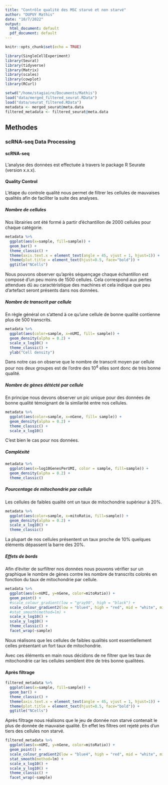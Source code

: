 ```yaml
---
title: "Contrôle qualité des MSC starvé et non starvé"
author: "DUPUY Mathis"
date: "10/7/2022"
output:
  html_document: default
  pdf_document: default
---
```


```r
knitr::opts_chunk$set(echo = TRUE)

library(SingleCellExperiment)
library(Seurat)
library(tidyverse)
library(Matrix)
library(scales)
library(cowplot)
library(RCurl)

setwd("/home/stagiaire/Documents/Mathis")
load("data/merged_filtered_seurat.RData")
load("data/seurat_filtered.RData")
metadata <- merged_seurat@meta.data
filtered_metadata <- filtered_seurat@meta.data
```
## Methodes

### scRNA-seq Data Processing

#### scRNA-seq

L'analyse des données est effectuée à travers le package R Seurate (version x.x.x). 

#### Quality Control
  
L'étape du controle qualité nous permet de filtrer les cellules de mauvaises
qualités afin de faciliter la suite des analyses.

##### Nombre de cellules

Nos librairies ont été formé à partir d'échantillon de 2000 cellules pour chaque
catégorie.

```r
metadata %>% 
  ggplot(aes(x=sample, fill=sample)) + 
  geom_bar() +
  theme_classic() +
  theme(axis.text.x = element_text(angle = 45, vjust = 1, hjust=1)) +
  theme(plot.title = element_text(hjust=0.5, face="bold")) +
  ggtitle("NCells")
```

Nous pouvons observer qu'après séquençage chaque échantillon est composé d'un 
peu moins de 1500 cellules. Cela correspond aux pertes attendues dû au 
caractéristique des machines et cela indique que peu d'artefact seront présents 
dans nos données.

##### Nombre de transcrit par cellule

En règle général on s'attend à ce qu'une cellule de bonne qualité contienne
plus de 500 transcrits.

```r
metadata %>% 
  ggplot(aes(color=sample, x=nUMI, fill= sample)) + 
  geom_density(alpha = 0.2) + 
  scale_x_log10() + 
  theme_classic() +
  ylab("Cell density")
```

Dans notre cas on observe que le nombre de transcrit moyen par cellule pour nos 
deux groupes est de l'ordre des $10^{4}$ elles sont donc de très bonne qualité.

##### Nombre de gènes détécté par cellule

En principe nous devons observer un pic unique pour des données de bonne qualité
témoignant de la similarité entre nos cellules.

```r
metadata %>% 
  ggplot(aes(color=sample, x=nGene, fill= sample)) + 
  geom_density(alpha = 0.2) + 
  theme_classic() +
  scale_x_log10()
```

C'est bien le cas pour nos données.

##### Compléxité
 
```r
metadata %>%
  ggplot(aes(x=log10GenesPerUMI, color = sample, fill=sample)) +
  geom_density(alpha = 0.2) +
  theme_classic()
```
 
##### Pourcentage de mitochondrie par cellule
 
Les cellules de faibles qualité ont un taux de mitochondrie supérieur à 20%.
 
```r
metadata %>% 
  ggplot(aes(color=sample, x=mitoRatio, fill=sample)) + 
  geom_density(alpha = 0.2) + 
  scale_x_log10() + 
  theme_classic()
```
 
La plupart de nos cellules présentent un taux proche de 10% quelques éléments
dépassent la barre des 20%.

##### Effets de bords

Afin d'éviter de surfiltrer nos données nous pouvons vérifier sur un graphique
le nombre de gènes contre les nombre de transcrits colorés en fonction du taux
de mitochondrie par cellule.

```r
metadata %>% 
  ggplot(aes(x=nUMI, y=nGene, color=mitoRatio)) + 
  geom_point() + 
  #scale_colour_gradient(low = "gray90", high = "black") +
  scale_colour_gradient2(low = "blue4", high = "red", mid = "white", midpoint = 0.20) +
  #stat_smooth(method=lm) +
  scale_x_log10() + 
  scale_y_log10() + 
  theme_classic() +
  facet_wrap(~sample)
```

Nous réalisons que les cellules de faibles qualités sont essentiellement celles 
présentant un fort taux de mitochondrie.

Avec ces éléments en main nous décidons de ne filtrer que les taux de mitochondrie
car les cellules semblent être de très bonne qualitées.

#### Après filtrage

```r
filtered_metadata %>% 
  ggplot(aes(x=sample, fill=sample)) + 
  geom_bar() +
  theme_classic() +
  theme(axis.text.x = element_text(angle = 45, vjust = 1, hjust=1)) +
  theme(plot.title = element_text(hjust=0.5, face="bold")) +
  ggtitle("NCells")
```

Après filtrage nous réalisons que le jeu de donnée non starvé contenait le plus
de donnée de mauvaise qualité. En effet les filtres ont rejeté près d'un tiers
des cellules non starvé.

```r
filtered_metadata %>% 
  ggplot(aes(x=nUMI, y=nGene, color=mitoRatio)) + 
  geom_point() + 
  scale_colour_gradient2(low = "blue4", high = "red", mid = "white", midpoint = 0.20) +
  stat_smooth(method=lm) +
  scale_x_log10() + 
  scale_y_log10() + 
  theme_classic() +
  facet_wrap(~sample)
```

